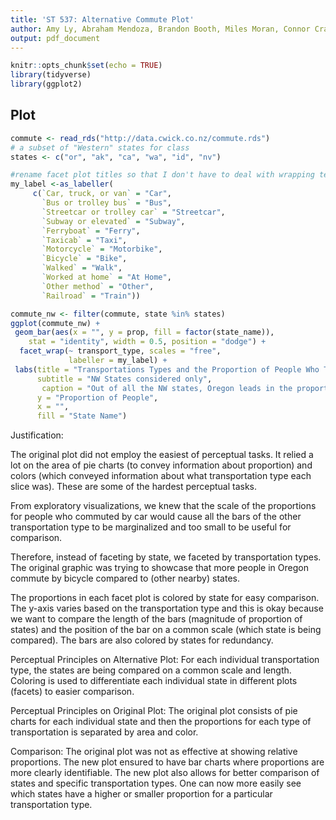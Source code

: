 ```yaml
---
title: 'ST 537: Alternative Commute Plot'
author: Amy Ly, Abraham Mendoza, Brandon Booth, Miles Moran, Connor Crane
output: pdf_document
---
```


```r
knitr::opts_chunk$set(echo = TRUE)
library(tidyverse)
library(ggplot2)
```


## Plot

```r
commute <- read_rds("http://data.cwick.co.nz/commute.rds")
# a subset of "Western" states for class
states <- c("or", "ak", "ca", "wa", "id", "nv")

#rename facet plot titles so that I don't have to deal with wrapping text
my_label <-as_labeller(
     c(`Car, truck, or van` = "Car",
       `Bus or trolley bus` = "Bus",
       `Streetcar or trolley car` = "Streetcar", 
       `Subway or elevated` = "Subway",
       `Ferryboat` = "Ferry", 
       `Taxicab` = "Taxi",
       `Motorcycle` = "Motorbike",
       `Bicycle` = "Bike",
       `Walked` = "Walk", 
       `Worked at home` = "At Home",
       `Other method` = "Other",
       `Railroad` = "Train"))

commute_nw <- filter(commute, state %in% states)
ggplot(commute_nw) +
 geom_bar(aes(x = "", y = prop, fill = factor(state_name)), 
    stat = "identity", width = 0.5, position = "dodge") + 
  facet_wrap(~ transport_type, scales = "free", 
             labeller = my_label) +
 labs(title = "Transportations Types and the Proportion of People Who Takes Them",
      subtitle = "NW States considered only",
       caption = "Out of all the NW states, Oregon leads in the proportion of bicyclists.", 
      y = "Proportion of People", 
      x = "", 
      fill = "State Name")
```
Justification: 

The original plot did not employ the easiest of perceptual tasks. It relied a lot on the area of pie charts (to convey information about proportion) and colors (which conveyed information about what transportation type each slice was). These are some of the hardest perceptual tasks. 

From exploratory visualizations, we knew that the scale of the proportions for people who commuted by car would cause all the bars of the other transportation type to be marginalized and too small to be useful for comparison. 

Therefore, instead of faceting by state, we faceted by transportation types. The original graphic was trying to showcase that more people in Oregon commute by bicycle compared to (other nearby) states. 

The proportions in each facet plot is colored by state for easy comparison. The y-axis varies based on the transportation type and this is okay because we want to compare the length of the bars (magnitude of proportion of states) and the position of the bar on a common scale (which state is being compared). The bars are also colored by states for redundancy. 

Perceptual Principles on Alternative Plot: For each individual transportation type, the states are being compared on a common scale and length. Coloring is used to differentiate each individual state in different plots (facets) to easier comparison. 

Perceptual Principles on Original Plot: The original plot consists of pie charts for each individual state and then the proportions for each type of transportation is separated by area and color. 

Comparison: The original plot was not as effective at showing relative proportions. The new plot ensured to have bar charts where proportions are more clearly identifiable. The new plot also allows for better comparison of states and specific transportation types. One can now more easily see which states have a higher or smaller proportion for a particular transportation type. 

